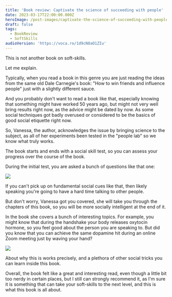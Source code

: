 ```yaml
---
title: 'Book review: Captivate the science of succeeding with people'
date: 2023-03-17T22:00:00.000Z
heroImage: /post-images/captivate-the-science-of-succeeding-with-people.jpg
draft: false
tags:
  - BookReview
  - SoftSkills
audioVersion: 'https://voca.ro/1d9cN8aO1ZIu'
---
```


This is not another book on soft-skills.

Let me explain.

Typically, when you read a book in this genre you are just reading the ideas from the same old Dale Carnegie's book: "How to win friends and influence people" just with a slightly different sauce.

And you probably don't want to read a book like that, especially knowing that something might have worked 50 years ago, but might not very well bring results right now, as the advice might be dated by now. As some social techniques got badly overused or considered to be the basics of good social etiquette right now.

So, Vanessa, the author, acknowledges the issue by bringing science to the subject, as all of her experiments been tested in the "people lab" so we know what truly works.

The book starts and ends with a social skill test, so you can assess your progress over the course of the book.

During the initial test, you are asked a bunch of questions like that one:

![](/post-imageshttps://i.imgur.com/gdPFDZM.jpeg)

If you can't pick up on fundamental social cues like that, then likely speaking you're going to have a hard time talking to other people.

But don't worry, Vanessa got you covered, she will take you through the chapters of this book, so you will be more socially intelligent at the end of it.

In the book she covers a bunch of interesting topics. For example, you might know that during the handshake your body releases oxytocin hormone, so you feel good about the person you are speaking to. But did you know that you can achieve the same dopamine hit during an online Zoom meeting just by waving your hand?

![](/post-imageshttps://img.freepik.com/premium-photo/wave-laptop-businessman-video-call-online-meeting-collaboration-conversation-employee-digital-device-discussion-feedback-presentation-start-virtual-call-training-project_590464-98986.jpg)

About why this is works precisely, and a plethora of other social tricks you can learn inside this book.

Overall, the book felt like a great and interesting read, even though a little bit too nerdy in certain places, but I still can strongly recommend it, as I'm sure it is something that can take your soft-skills to the next level, and this is what this book is all about.
